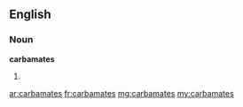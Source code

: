 ==English==

===Noun===
'''carbamates'''

# {{plural of|[[carbamate]]}}

[[ar:carbamates]]
[[fr:carbamates]]
[[mg:carbamates]]
[[my:carbamates]]